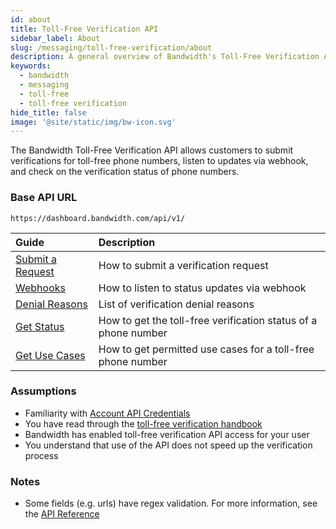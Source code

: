 ```yaml
---
id: about
title: Toll-Free Verification API
sidebar_label: About
slug: /messaging/toll-free-verification/about
description: A general overview of Bandwidth's Toll-Free Verification API
keywords:
  - bandwidth
  - messaging
  - toll-free
  - toll-free verification
hide_title: false
image: '@site/static/img/bw-icon.svg'
---
```


The Bandwidth Toll-Free Verification API allows customers to submit verifications for toll-free phone numbers, listen to updates via webhook, and check on the verification status of phone numbers.

### Base API URL

`https://dashboard.bandwidth.com/api/v1/`

| Guide                                | Description                                                    |
|:-------------------------------------|:---------------------------------------------------------------|
| [Submit a Request](./request.mdx)    | How to submit a verification request                           |
| [Webhooks](./webhooks.mdx)           | How to listen to status updates via webhook                    |
| [Denial Reasons](./denials.mdx)      | List of verification denial reasons                            |
| [Get Status](./get-status.mdx)       | How to get the toll-free verification status of a phone number |
| [Get Use Cases](./get-use-cases.mdx) | How to get permitted use cases for a toll-free phone number    |

### Assumptions
* Familiarity with [Account API Credentials](../../../account/credentials)
* You have read through the [toll-free verification handbook](https://support.bandwidth.com/hc/en-us/articles/1500006962542-Bandwidth-toll-free-verification-handbook-)
* Bandwidth has enabled toll-free verification API access for your user
* You understand that use of the API does not speed up the verification process

### Notes
* Some fields (e.g. urls) have regex validation. For more information, see the [API Reference](https://dev.bandwidth.com/apis/tfVerify)